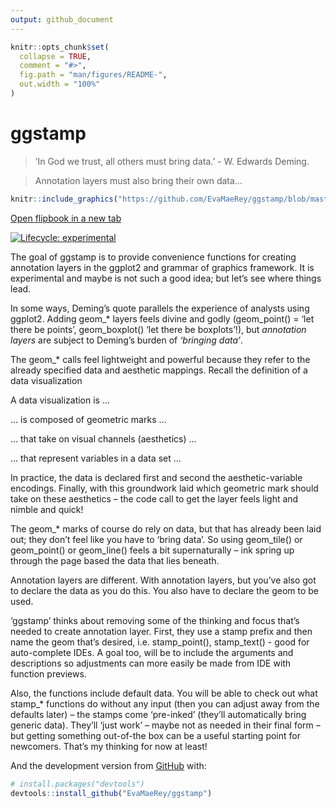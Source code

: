 ```yaml
---
output: github_document
---
```


<!-- README.md is generated from README.Rmd. Please edit that file -->

```r
knitr::opts_chunk$set(
  collapse = TRUE,
  comment = "#>",
  fig.path = "man/figures/README-",
  out.width = "100%"
)
```

# ggstamp

> 'In God we trust, all others must bring data.' - W. Edwards Deming.

> Annotation layers must also bring their own data...


```r
knitr::include_graphics("https://github.com/EvaMaeRey/ggstamp/blob/master/docs/flipbook.gif?raw=true")
```

[Open flipbook in a new tab](https://evamaerey.github.io/ggstamp/flipbook.html){target="_blank"}

<!-- badges: start -->
[![Lifecycle: experimental](https://img.shields.io/badge/lifecycle-experimental-orange.svg)](https://lifecycle.r-lib.org/articles/stages.html#experimental)
<!-- badges: end -->


The goal of ggstamp is to provide convenience functions for creating annotation layers in the ggplot2 and grammar of graphics framework.  It is experimental and maybe is not such a good idea; but let's see where things lead. 

In some ways, Deming's quote parallels the experience of analysts using ggplot2.  Adding geom_* layers feels divine and godly (geom_point() = 'let there be points', geom_boxplot() 'let there be boxplots'!), but *annotation layers* are subject to Deming's burden of *'bringing data'*.  

The geom_* calls feel lightweight and powerful because they refer to the already specified data and aesthetic mappings.  Recall the definition of a data visualization 

A data visualization is ...

... is composed of geometric marks ...

... that take on visual channels (aesthetics) ...

... that represent variables in a data set ...

In practice, the data is declared first and second the aesthetic-variable encodings. Finally, with this groundwork laid which geometric mark should take on these aesthetics -- the code call to get the layer feels light and nimble and quick!  

The geom_* marks of course do rely on data, but that has already been laid out; they don't feel like you have to 'bring data'.  So using geom_tile() or geom_point() or geom_line() feels a bit supernaturally -- ink spring up through the page based the data that lies beneath.  



<!-- Annotation layers in grammar of graphics frameworks feel different than adding geom_* layers.  This is because w/ the separation of visual concerns, data is often declared separately from the geom.  The data is foundational and sits below everything.  The ink on the page depends on this underlying data once goem_* layers are declared.   -->

Annotation layers are different.  With annotation layers,  but you've also got to declare the data as you do this.  You also have to declare the geom to be used.

'ggstamp' thinks about removing some of the thinking and focus that's needed to create annotation layer. First, they use a stamp prefix and then name the geom that's desired, i.e. stamp_point(), stamp_text() - good for auto-complete IDEs.  A goal too, will be to include the arguments and descriptions so adjustments can more easily be made from IDE with function previews.   

Also, the functions include default data.  You will be able to check out what stamp_* functions do without any input (then you can adjust away from the defaults later) -- the stamps come 'pre-inked' (they'll automatically bring generic data).  They'll 'just work' -- maybe not as needed in their final form -- but getting something out-of-the box can be a useful starting point for newcomers.  That's my thinking for now at least!


And the development version from [GitHub](https://github.com/) with:

``` r
# install.packages("devtools")
devtools::install_github("EvaMaeRey/ggstamp")
```



